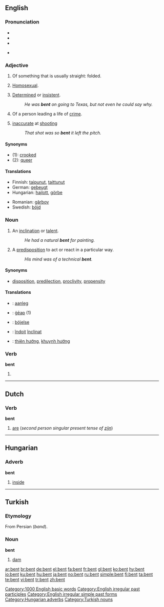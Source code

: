 {{also|Bent}}
==English==

===Pronunciation===
* {{enPR|bĕnt}}
* {{IPA|/bent/}}
* {{SAMPA|/bent/}}
* {{audio|en-us-bent.ogg|Audio (US)}}
*: {{rhymes|ɛnt}}

===Adjective===
{{en-adj}}

# Of something that is usually straight: folded.
# {{context|slang|derogatory|mostly|UK}} [[homosexual|Homosexual]].
# [[determined|Determined]] or [[insistent]].
#: ''He was '''bent''' on going to Texas, but not even he could say why.''
# Of a person leading a life of [[crime]].
# {{context|slang|football}} [[inaccurate]] at [[shooting]]
#: ''That shot was so '''bent''' it left the pitch.''

====Synonyms====
* (1): [[crooked]]
* (2): [[queer]]

====Translations====
{{trans-top|folded}}
* Finnish: [[taipunut]], [[taittunut]]
* German: [[gebeugt]]
* Hungarian: [[hajlott]], [[görbe]]
{{trans-mid}}
* Romanian: [[gârbov]]
* Swedish: [[böjd]]
{{trans-bottom}}

{{trans-top|Homosexual}}
{{trans-mid}}
{{trans-bottom}}

{{trans-top|Determined or insistent}}
{{trans-mid}}
{{trans-bottom}}

===Noun===
{{en-noun}}

# An [[inclination]] or [[talent]].
#: ''He had a natural '''bent''' for painting.''
# A [[predisposition]] to act or react in a particular way.
#: ''His mind was of a technical '''bent'''.''

====Synonyms====
* {{sense|an inclination or talent}} [[disposition]], [[predilection]], [[proclivity]], [[propensity]]

====Translations====
{{trans-top|inclination or talent}}
{{trans-mid}}
{{trans-bottom}}

{{trans-top|predisposition}}
{{trans-mid}}
{{trans-bottom}}
{{checktrans-top}}
* {{ttbc|Dutch}}: [[aanleg]] {{m}}
* {{ttbc|Old English}}: [[geap|ġēap]] (1)
* {{ttbc|Swedish}}: [[böjelse]]
{{trans-mid}}
* {{ttbc|Romanian}}: [[îndoit]] [[înclinat]]
* {{ttbc|Vietnamese}}: [[thiên hướng]], [[khuynh hướng]]
{{trans-bottom}}

===Verb===
'''bent'''

# {{past of|bend}}

[[Category:1000 English basic words]]
[[Category:English irregular past participles]]
[[Category:English irregular simple past forms]]

----

==Dutch==

===Verb===
'''bent'''

# [[are]] (''second person singular present tense of [[zijn]]'')

----

==Hungarian==

===Adverb===
'''bent'''

# [[inside]]

[[Category:Hungarian adverbs]]

----

==Turkish==

===Etymology===
From Persian {{fa-Arab|[[بند]]}} (''band'').

===Noun===
'''bent'''

# [[dam]]

[[Category:Turkish nouns]]

[[ar:bent]]
[[br:bent]]
[[de:bent]]
[[el:bent]]
[[fa:bent]]
[[fr:bent]]
[[gl:bent]]
[[ko:bent]]
[[hy:bent]]
[[io:bent]]
[[ku:bent]]
[[hu:bent]]
[[ja:bent]]
[[no:bent]]
[[ru:bent]]
[[simple:bent]]
[[fi:bent]]
[[ta:bent]]
[[te:bent]]
[[vi:bent]]
[[tr:bent]]
[[zh:bent]]